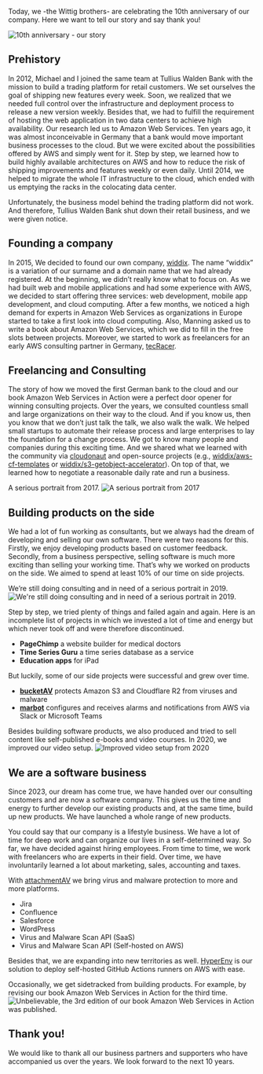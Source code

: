 Today, we -the Wittig brothers- are celebrating the 10th anniversary of our company. Here we want to tell our story and say thank you!

![10th anniversary - our story](https://cloudonaut.io/images/2025/01/party.jpg "10th anniversary - our story")

## Prehistory

In 2012, Michael and I joined the same team at Tullius Walden Bank with the mission to build a trading platform for retail customers. We set ourselves the goal of shipping new features every week. Soon, we realized that we needed full control over the infrastructure and deployment process to release a new version weekly. Besides that, we had to fulfill the requirement of hosting the web application in two data centers to achieve high availability. Our research led us to Amazon Web Services. Ten years ago, it was almost inconceivable in Germany that a bank would move important business processes to the cloud. But we were excited about the possibilities offered by AWS and simply went for it. Step by step, we learned how to build highly available architectures on AWS and how to reduce the risk of shipping improvements and features weekly or even daily. Until 2014, we helped to migrate the whole IT infrastructure to the cloud, which ended with us emptying the racks in the colocating data center.

Unfortunately, the business model behind the trading platform did not work. And therefore, Tullius Walden Bank shut down their retail business, and we were given notice.

## Founding a company

In 2015, We decided to found our own company, [widdix](http://widdix.net/). The name “widdix” is a variation of our surname and a domain name that we had already registered. At the beginning, we didn’t really know what to focus on. As we had built web and mobile applications and had some experience with AWS, we decided to start offering three services: web development, mobile app development, and cloud computing. After a few months, we noticed a high demand for experts in Amazon Web Services as organizations in Europe started to take a first look into cloud computing. Also, Manning asked us to write a book about Amazon Web Services, which we did to fill in the free slots between projects. Moreover, we started to work as freelancers for an early AWS consulting partner in Germany, [tecRacer](https://www.tecracer.com/).

## Freelancing and Consulting

The story of how we moved the first German bank to the cloud and our book Amazon Web Services in Action were a perfect door opener for winning consulting projects. Over the years, we consulted countless small and large organizations on their way to the cloud. And if you know us, then you know that we don’t just talk the talk, we also walk the walk. We helped small startups to automate their release process and large enterprises to lay the foundation for a change process. We got to know many people and companies during this exciting time. And we shared what we learned with the community via [cloudonaut](https://cloudonaut.io/) and open-source projects (e.g., [widdix/aws-cf-templates](https://github.com/widdix/aws-cf-templates) or [widdix/s3-getobject-accelerator](https://github.com/widdix/s3-getobject-accelerator)). On top of that, we learned how to negotiate a reasonable daily rate and run a business.

A serious portrait from 2017.
![A serious portrait from 2017](https://cloudonaut.io/images/2025/01/2017-team.jpg "A serious portrait from 2017")

## Building products on the side

We had a lot of fun working as consultants, but we always had the dream of developing and selling our own software. There were two reasons for this. Firstly, we enjoy developing products based on customer feedback. Secondly, from a business perspective, selling software is much more exciting than selling your working time. That’s why we worked on products on the side. We aimed to spend at least 10% of our time on side projects.

We’re still doing consulting and in need of a serious portrait in 2019.
![We're still doing consulting and in need of a serious portrait in 2019.](https://cloudonaut.io/images/2025/01/2019-team.jpg "We're still doing consulting and in need of a serious portrait in 2019.")

Step by step, we tried plenty of things and failed again and again. Here is an incomplete list of projects in which we invested a lot of time and energy but which never took off and were therefore discontinued.

* **PageChimp** a website builder for medical doctors
* **Time Series Guru** a time series database as a service
* **Education apps** for iPad

But luckily, some of our side projects were successful and grew over time.

* [**bucketAV**](https://bucketav.com/) protects Amazon S3 and Cloudflare R2 from viruses and malware
* [**marbot**](https://marbot.io/) configures and receives alarms and notifications from AWS via Slack or Microsoft Teams

Besides building software products, we also produced and tried to sell content like self-published e-books and video courses. In 2020, we improved our video setup.
![Improved video setup from 2020](https://cloudonaut.io/images/2025/01/2020-video.jpg "Improved video setup from 2020")

## We are a software business

Since 2023, our dream has come true, we have handed over our consulting customers and are now a software company. This gives us the time and energy to further develop our existing products and, at the same time, build up new products. We have launched a whole range of new products.

You could say that our company is a lifestyle business. We have a lot of time for deep work and can organize our lives in a self-determined way. So far, we have decided against hiring employees. From time to time, we work with freelancers who are experts in their field. Over time, we have involuntarily learned a lot about marketing, sales, accounting and taxes.

With [attachmentAV](https://attachmentav.com/) we bring virus and malware protection to more and more platforms.

* Jira
* Confluence
* Salesforce
* WordPress
* Virus and Malware Scan API (SaaS)
* Virus and Malware Scan API (Self-hosted on AWS)

Besides that, we are expanding into new territories as well. [HyperEnv](https://hyperenv.com/) is our solution to deploy self-hosted GitHub Actions runners on AWS with ease.

Occasionally, we get sidetracked from building products. For example, by revising our book Amazon Web Services in Action for the third time.
![Unbelievable, the 3rd edition of our book Amazon Web Services in Action was published.](https://cloudonaut.io/images/2025/01/2023-book.jpg "Unbelievable, the 3rd edition of our book Amazon Web Services in Action was published.")

## Thank you!

We would like to thank all our business partners and supporters who have accompanied us over the years. We look forward to the next 10 years.